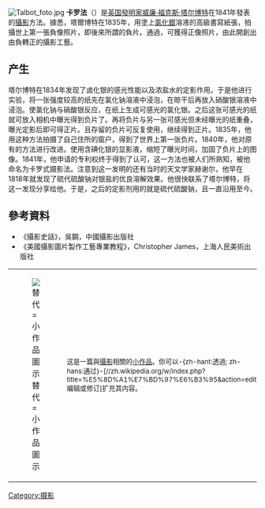 {{no footnotes|time=2016-12-21T08:12:30+00:00}}
[[File:Talbot_foto.jpg|thumbnail]]
'''卡罗法'''（{{lang-en|Calotype}}）是[[英国|英国]][[發明家|發明家]][[威廉·福克斯·塔尔博特|威廉·福克斯·塔尔博特]]在1841年發表的[[攝影|攝影]]方法。據悉，塔爾博特在1835年，用塗上[[氯化銀|氯化銀]]溶液的高級書寫紙張，拍攝世上第一張負像照片，即後來所謂的負片。通過{{link-en|接觸式印相|Contact_print}}，可獲得正像照片，由此開創出由負轉正的攝影工藝。
== 产生 ==
塔尔博特在1834年发现了卤化银的感光性能以及浓盐水的定影作用。于是他进行实验，将一张强度较高的纸先在氯化钠溶液中浸泡，在晾干后再放入硝酸银溶液中浸泡。使氯化钠与硝酸银反应，在纸上生成可感光的氯化银。之后这张可感光的纸就可放入相机中曝光得到负片了。再将负片与另一张可感光但未经曝光的纸重叠，曝光定影后即可得正片。且存留的负片可反复使用，继续得到正片。1835年，他用这种方法拍摄了自己住所的窗户，得到了世界上第一张负片。1840年，他对原有的方法进行改进。使用含碘化银的显影液，缩短了曝光时间，加固了负片上的图像。1841年，他申请的专利权终于得到了认可，这一方法也被人们所熟知，被他命名为卡罗式摄影法。注意到这一发明的还有当时的天文学家赫谢尔，他早在1818年就发现了硫代硫酸钠对银盐的优良溶解效果。他很快联系了塔尔博特，将这一发现分享给他。于是，之后的定影剂用的就是硫代硫酸钠，且一直沿用至今。

==參考資料==
{{reflist}}
*《攝影史話》，吳鋼，中國攝影出版社
*《美國攝影圖片製作工藝專業教程》，Christopher James，上海人民美術出版社

{{tech-stub}}
{| class="metadata plainlinks stub" role="presentation" style="background:transparent"
|[[File:Gnome-dev-camera.svg|替代=小作品圖示]]
| style="font-size:smaller" |这是一篇與[[攝影|攝影]]相關的[[wikipedia:小作品|小作品]]。你可以-{zh-hant:透過; zh-hans:通过}-[//zh.wikipedia.org/w/index.php?title=%E5%8D%A1%E7%BD%97%E6%B3%95&action=edit 编辑或修订]扩充其内容。<div class="plainlinks hlist navbar mini" style="position: absolute; right: 15px; display: none;">
* [[Template:Photo-stub|<abbr title="该模板">-{zh-hans:查; zh-hant:閱}-</abbr>]]
* [[Template_talk:Photo-stub|<abbr title="讨论该模板">论</abbr>]]
* [//zh.wikipedia.org/w/index.php?title=Template:Photo-stub&action=edit <abbr title="编辑该模板">编</abbr>]
</div>
|}
{{Photography}}
[[Category:摄影|Category:摄影]]